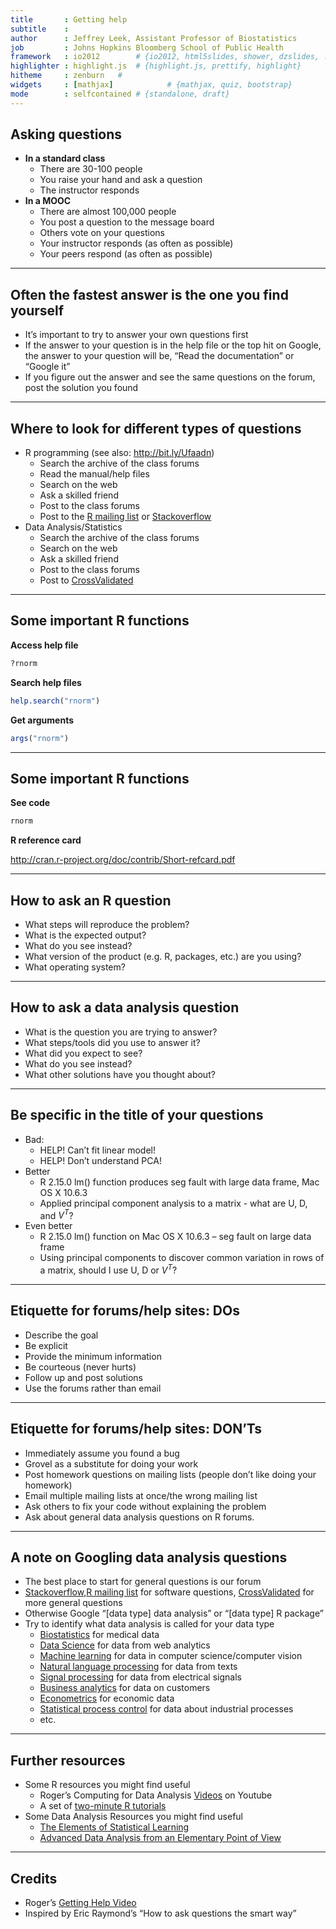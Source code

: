 ```yaml
---
title       : Getting help
subtitle    : 
author      : Jeffrey Leek, Assistant Professor of Biostatistics 
job         : Johns Hopkins Bloomberg School of Public Health
framework   : io2012        # {io2012, html5slides, shower, dzslides, ...}
highlighter : highlight.js  # {highlight.js, prettify, highlight}
hitheme     : zenburn   # 
widgets     : [mathjax]            # {mathjax, quiz, bootstrap}
mode        : selfcontained # {standalone, draft}
---
```


## Asking questions

* __In a standard class__
  * There are 30-100 people
  * You raise your hand and ask a question
  * The instructor responds 
* __In a MOOC__
  * There are almost 100,000 people
  * You post a question to the message board
  * Others vote on your questions
  * Your instructor responds (as often as possible)
  * Your peers respond (as often as possible)
  

---

## Often the fastest answer is the one you find yourself

* It's important to try to answer your own questions first
* If the answer to your question is in the help file or the top hit on Google, the answer to your question will be, "Read the documentation" or "Google it"
* If you figure out the answer and see the same questions on the forum, post the solution you found

---

## Where to look for different types of questions

* R programming (see also: [http://bit.ly/Ufaadn](http://bit.ly/Ufaadn))
  * Search the archive of the class forums
  * Read the manual/help files
  * Search on the web 
  * Ask a skilled friend
  * Post to the class forums
  * Post to the [R mailing list](http://www.r-project.org/mail.html) or [Stackoverflow](http://stackoverflow.com/)
* Data Analysis/Statistics
  * Search the archive of the class forums
  * Search on the web
  * Ask a skilled friend
  * Post to the class forums
  * Post to [CrossValidated](http://stats.stackexchange.com/) 

---

## Some important R functions

__Access help file__
```r

?rnorm

```

__Search help files__
```r
help.search("rnorm")
```

__Get arguments__
```r
args("rnorm")
```

---

## Some important R functions
__See code__
```r
rnorm
```

__R reference card__

[http://cran.r-project.org/doc/contrib/Short-refcard.pdf](http://cran.r-project.org/doc/contrib/Short-refcard.pdf)

---

## How to ask an R question
* What steps will reproduce the problem?
* What is the expected output? 
* What do you see instead?
* What version of the product (e.g. R, packages, etc.) 
are you using?
* What operating system? 

---

## How to ask a data analysis question
* What is the question you are trying to answer?
* What steps/tools did you use to answer it?
* What did you expect to see?
* What do you see instead?
* What other solutions have you thought about?

---

## Be specific in the title of your questions

* Bad:
  * HELP! Can't fit linear model!
  * HELP! Don't understand PCA!

* Better
  * R 2.15.0 lm() function produces seg fault with large data frame, Mac OS X 
10.6.3 
  * Applied principal component analysis to a matrix - what are U, D, and $V^T$?

* Even better
  * R 2.15.0 lm() function on Mac OS X 10.6.3 -- seg fault on large data frame
  * Using principal components to discover common variation in rows of a matrix, should I use U, D or $V^T$?

--- 

## Etiquette for forums/help sites: DOs 

* Describe the goal
* Be explicit
* Provide the minimum information
* Be courteous (never hurts)
* Follow up and post solutions
* Use the forums rather than email

---

## Etiquette for forums/help sites: DON'Ts

* Immediately assume you found a bug
* Grovel as a substitute for doing your work
* Post homework questions on mailing lists (people don't like doing your homework)
* Email multiple mailing lists at once/the wrong mailing list
* Ask others to fix your code without explaining the problem
* Ask about general data analysis questions on R forums.

---

## A note on Googling data analysis questions

* The best place to start for general questions is our forum
* [Stackoverflow](http://stackoverflow.com/),[R mailing list](http://www.r-project.org/mail.html) for software questions, [CrossValidated](http://stats.stackexchange.com/) for more general questions
* Otherwise Google "[data type] data analysis" or "[data type] R package"
* Try to identify what data analysis is called for your data type
  * [Biostatistics](http://en.wikipedia.org/wiki/Biostatistics) for medical data
  * [Data Science](http://en.wikipedia.org/wiki/Data_science) for data from web analytics
  * [Machine learning](http://en.wikipedia.org/wiki/Machine_learning) for data in computer science/computer vision
  * [Natural language processing](http://en.wikipedia.org/wiki/Natural_language_processing ) for data from texts
  * [Signal processing](http://en.wikipedia.org/wiki/Signal_processing) for data from electrical signals
  * [Business analytics](http://en.wikipedia.org/wiki/Business_analytics) for data on customers
  * [Econometrics](http://en.wikipedia.org/wiki/Econometrics) for economic data
  * [Statistical process control](http://en.wikipedia.org/wiki/Statistical_process_control) for data about industrial processes 
  * etc.


---

## Further resources

* Some R resources you might find useful
  * Roger's Computing for Data Analysis [Videos](http://www.youtube.com/user/rdpeng/videos?flow=grid&view=1) on Youtube
  * A set of [two-minute R tutorials](http://www.twotorials.com/)
  
* Some Data Analysis Resources you might find useful
  * [The Elements of Statistical Learning](http://www-stat.stanford.edu/~tibs/ElemStatLearn/download.html)
  * [Advanced Data Analysis from an Elementary Point of View](http://www.stat.cmu.edu/~cshalizi/ADAfaEPoV/ADAfaEPoV.pdf)

---

## Credits

* Roger's [Getting Help Video](http://www.youtube.com/watch?v=ZFaWxxzouCY&list=PLjTlxb-wKvXNSDfcKPFH2gzHGyjpeCZmJ&index=3)
* Inspired by Eric Raymond's "How to ask questions the smart way"